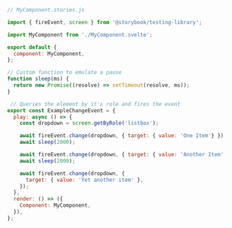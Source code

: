 ```js
// MyComponent.stories.js

import { fireEvent, screen } from '@storybook/testing-library';

import MyComponent from './MyComponent.svelte';

export default {
  component: MyComponent,
};

// Custom function to emulate a pause 
function sleep(ms) {
  return new Promise((resolve) => setTimeout(resolve, ms));
}

 // Queries the element by it's role and fires the event
export const ExampleChangeEvent = {
  play: async () => {
    const dropdown = screen.getByRole('listbox');

    await fireEvent.change(dropdown, { target: { value: 'One Item'} });
    await sleep(2000);

    await fireEvent.change(dropdown, { target: { value: 'Another Item' } });
    await sleep(2000);

    await fireEvent.change(dropdown, {
      target: { value: 'Yet another item' },
    });
  },
  render: () => ({
    Component: MyComponent,
  }),
};
```